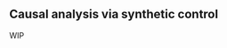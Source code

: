 ## Causal analysis via synthetic control

WIP

<!-- This is location-based matching

Alternative: @MatrixProfileStumpy for time-based matching. But: would assume that confounders are time-invariant, not plausible; or that they are fully caught somehow by the time series, also not too plausible.

cite Abadie, Cunningham

### Selecting control regions based on the distance

- reverse and effect

### Selecting control regions based on sociodemographics

Variables

Methods:
- correlation
- linear regression
- PC regression
- PLS regression
- NMF regression

visualize "maps of Germany" based on first 2 components

select n_components based on cross-validation

### Selecting control regions based on high predictive quality

#### manually

#### using tf-causalimpact

### Bias from incomplete protest data

#### Difficulties with small protest events

#### Difficulties with large protest events -->
